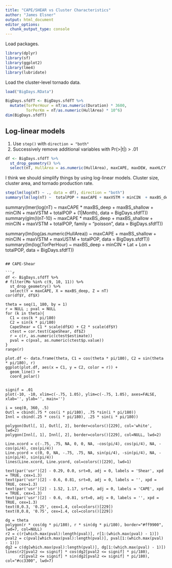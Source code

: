 ```yaml
---
title: "CAPE/SHEAR vs Cluster Characteristics"
author: "James Elsner"
output: html_document
editor_options: 
  chunk_output_type: console
---
```


Load packages.
```r
library(dplyr)
library(sf)
library(ggplot2)
library(lme4)
library(lubridate)
```

Load the cluster-level tornado data.
```r
load("BigDays.RData")

BigDays.sfdfT <- BigDays.sfdfT %>%
  mutate(TorPerHour = nT/as.numeric(Duration) * 3600,
         TorPerKm = nT/as.numeric(HullArea) * 10^6)
dim(BigDays.sfdfT)
```

## Log-linear models

(1) Use `step()` with `direction = "both"`
(2) Successively remove additional variables with Pr(>|t|) > .01

```r
df <- BigDays.sfdfT %>%
  st_drop_geometry() %>%
  select(nT, HullArea = as.numeric(HullArea), maxCAPE, maxDEW, maxHLCY, minCIN, maxUSTM, maxVSTM, maxBS_deep, maxBS_shallow, totalPOP, Lon, Lat)
```

I think we should simplify things by using log-linear models. Cluster size, cluster area, and tornado production rate.
```r
step(lm(log(nT) ~ ., data = df), direction = "both")
summary(lm(log(nT) ~  totalPOP + maxCAPE + maxVSTM + minCIN  + maxBS_deep + maxHLCY, data = BigDays.sfdfT))
```

summary(lmer(log(nT) ~  maxCAPE * maxBS_deep + maxBS_shallow + minCIN  + maxVSTM + totalPOP + (1|Month), data = BigDays.sfdfT))
summary(glm(I(nT-10) ~  maxCAPE * maxBS_deep + maxBS_shallow + minCIN  + maxVSTM + totalPOP, family = "poisson", data = BigDays.sfdfT))


summary(lm(log(as.numeric(HullArea)) ~  maxCAPE + maxBS_shallow + minCIN + maxVSTM + maxUSTM + totalPOP, data = BigDays.sfdfT))
summary(lm(log(TorPerHour) ~  maxBS_deep + minCIN  + Lat + Lon + totalPOP, data = BigDays.sfdfT))
```

## CAPE-Shear

```r
df <- BigDays.sfdfT %>% 
# filter(Mo %in% c(9, 10, 11)) %>%
  st_drop_geometry() %>%
  select(Y = maxCAPE, X = maxBS_deep, Z = nT)
cor(df$Y, df$X)

theta = seq(1, 180, by = 1)
r = NULL ; pval = NULL
for (k in theta){
  C1 = cos(k * pi/180)
  C2 = sin(k * pi/180)
  CapeShear = C1 * scale(df$X) + C2 * scale(df$Y)
  ctest = cor.test(CapeShear, df$Z)
  r = c(r, as.numeric(ctest$estimate))
  pval = c(pval, as.numeric(ctest$p.value))
}
range(r)

plot.df <- data.frame(theta, C1 = cos(theta * pi/180), C2 = sin(theta * pi/180), r)
ggplot(plot.df, aes(x = C1, y = C2, color = r)) +
  geom_line() +
  coord_polar()
  

signif = .01
plot(-10, -10, xlim=c(-.75, 1.05), ylim=c(-.75, 1.05), axes=FALSE, xlab='', ylab='', main='')

i = seq(0, 360, .5)
Outl = cbind(.75 * cos(i * pi/180), .75 *sin(i * pi/180))
Innl = cbind(.25 * cos(i * pi/180), .25 * sin(i * pi/180))

polygon(Outl[, 1], Outl[, 2], border=colors()[229], col='white', lwd=2)
polygon(Innl[, 1], Innl[, 2], border=colors()[229], col=NULL, lwd=2)

Line.xcord = c(-.75, .75, NA, 0, 0, NA, -cos(pi/4), cos(pi/4), NA, -cos(pi/4), cos(pi/4))
Line.ycord = c(0, 0, NA, -.75, .75, NA, sin(pi/4), -sin(pi/4), NA, -sin(pi/4), sin(pi/4))
lines(Line.xcord, Line.ycord, col=colors()[229], lwd=1)

text(par('usr')[2] - 0.29, 0.0, srt=0, adj = 0, labels = 'Shear', xpd = TRUE, cex=1.3) 
text(par('usr')[2] - 0.6, 0.81, srt=0, adj = 0, labels = '', xpd = TRUE, cex=1.3)
text(par('usr')[2] - 1.52, 1.17, srt=0, adj = 0, labels = 'CAPE', xpd = TRUE, cex=1.3)
text(par('usr')[2] - 0.6, -0.81, srt=0, adj = 0, labels = '', xpd = TRUE, cex=1.3)
text(0,0.3, '0.25', cex=1.4, col=colors()[229])
text(0,0.8, '0.75', cex=1.4, col=colors()[229])

dg = theta
polygon(r * cos(dg * pi/180), r * sin(dg * pi/180), border="#ff9900", lwd=7, col=NULL)
r2 = c(r[which.max(pval):length(pval)], r[1:(which.max(pval) - 1)])
pval2 = c(pval[which.max(pval):length(pval)], pval[1:(which.max(pval) - 1)])
dg2 = c(dg[which.max(pval):length(pval)], dg[1:(which.max(pval) - 1)])
lines(r2[pval2 <= signif] * cos(dg2[pval2 <= signif] * pi/180),
      r2[pval2 <= signif] * sin(dg2[pval2 <= signif] * pi/180), col="#cc3300", lwd=7) 
```


